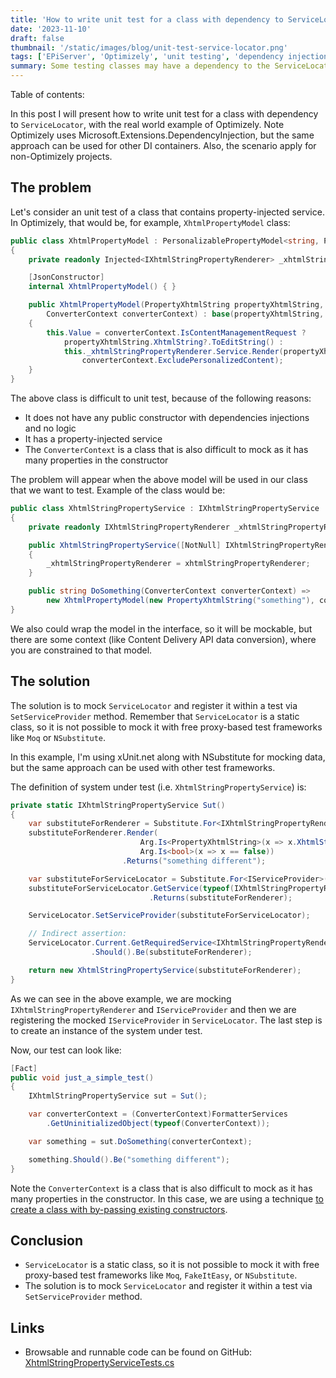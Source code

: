 ```yaml
---
title: 'How to write unit test for a class with dependency to ServiceLocator (with example of Optimizely)?'
date: '2023-11-10'
draft: false
thumbnail: '/static/images/blog/unit-test-service-locator.png'
tags: ['EPiServer', 'Optimizely', 'unit testing', 'dependency injection']
summary: Some testing classes may have a dependency to the ServiceLocator, so the dependencies are injected via property, for example. That makes class more difficult to unit test. In this post I will present how to write unit test for a class with dependency to ServiceLocator, with the real world example of Optimizely.
---
```


Table of contents:

<TOCInline toc={props.toc} exclude="Introduction" />

In this post I will present how to write unit test for a class with dependency to `ServiceLocator`, with the real world example of Optimizely. Note Optimizely uses Microsoft.Extensions.DependencyInjection, but the same approach can be used for other DI containers. Also, the scenario apply for non-Optimizely projects.

## The problem

Let's consider an unit test of a class that contains property-injected service. In Optimizely, that would be, for example, `XhtmlPropertyModel` class:

```csharp
public class XhtmlPropertyModel : PersonalizablePropertyModel<string, PropertyXhtmlString>
{
    private readonly Injected<IXhtmlStringPropertyRenderer> _xhtmlStringPropertyRenderer;

    [JsonConstructor]
    internal XhtmlPropertyModel() { }

    public XhtmlPropertyModel(PropertyXhtmlString propertyXhtmlString,
        ConverterContext converterContext) : base(propertyXhtmlString, converterContext)
    {
        this.Value = converterContext.IsContentManagementRequest ?
            propertyXhtmlString.XhtmlString?.ToEditString() :
            this._xhtmlStringPropertyRenderer.Service.Render(propertyXhtmlString,
                converterContext.ExcludePersonalizedContent);
    }
}
```

The above class is difficult to unit test, because of the following reasons:

- It does not have any public constructor with dependencies injections and no logic
- It has a property-injected service
- The `ConverterContext` is a class that is also difficult to mock as it has many properties in the constructor

The problem will appear when the above model will be used in our class that we want to test. Example of the class would be:

```csharp
public class XhtmlStringPropertyService : IXhtmlStringPropertyService
{
    private readonly IXhtmlStringPropertyRenderer _xhtmlStringPropertyRenderer;

    public XhtmlStringPropertyService([NotNull] IXhtmlStringPropertyRenderer xhtmlStringPropertyRenderer)
    {
        _xhtmlStringPropertyRenderer = xhtmlStringPropertyRenderer;
    }

    public string DoSomething(ConverterContext converterContext) =>
        new XhtmlPropertyModel(new PropertyXhtmlString("something"), converterContext)?.Value;
}
```

We also could wrap the model in the interface, so it will be mockable, but there are some context (like Content Delivery API data conversion), where you are constrained to that model.

## The solution

The solution is to mock `ServiceLocator` and register it within a test via `SetServiceProvider` method. Remember that `ServiceLocator` is a static class, so it is not possible to mock it with free proxy-based test frameworks like `Moq` or `NSubstitute`.

In this example, I'm using xUnit.net along with NSubstitute for mocking data, but the same approach can be used with other test frameworks.

The definition of system under test (i.e. `XhtmlStringPropertyService`) is:

```csharp
private static IXhtmlStringPropertyService Sut()
{
    var substituteForRenderer = Substitute.For<IXhtmlStringPropertyRenderer>();
    substituteForRenderer.Render(
                             Arg.Is<PropertyXhtmlString>(x => x.XhtmlString.ToString() == "something"),
                             Arg.Is<bool>(x => x == false))
                         .Returns("something different");

    var substituteForServiceLocator = Substitute.For<IServiceProvider>();
    substituteForServiceLocator.GetService(typeof(IXhtmlStringPropertyRenderer))
                               .Returns(substituteForRenderer);

    ServiceLocator.SetServiceProvider(substituteForServiceLocator);

    // Indirect assertion:
    ServiceLocator.Current.GetRequiredService<IXhtmlStringPropertyRenderer>()
                  .Should().Be(substituteForRenderer);

    return new XhtmlStringPropertyService(substituteForRenderer);
}
```

As we can see in the above example, we are mocking `IXhtmlStringPropertyRenderer` and `IServiceProvider` and then we are registering the mocked `IServiceProvider` in `ServiceLocator`. The last step is to create an instance of the system under test.

Now, our test can look like:

```csharp
[Fact]
public void just_a_simple_test()
{
    IXhtmlStringPropertyService sut = Sut();

    var converterContext = (ConverterContext)FormatterServices
        .GetUninitializedObject(typeof(ConverterContext));

    var something = sut.DoSomething(converterContext);

    something.Should().Be("something different");
}
```

Note the `ConverterContext` is a class that is also difficult to mock as it has many properties in the constructor. In this case, we are using a technique [to create a class with by-passing existing constructors](create-unmockable-ctor).

## Conclusion

* `ServiceLocator` is a static class, so it is not possible to mock it with free proxy-based test frameworks like `Moq`, `FakeItEasy`, or `NSubstitute`.
* The solution is to mock `ServiceLocator` and register it within a test via `SetServiceProvider` method.

## Links

* Browsable and runnable code can be found on GitHub: [XhtmlStringPropertyServiceTests.cs](https://github.com/dariusz-wozniak/OptimizelyFoundation/blob/main/tests/Foundation.Tests.Unit/BlogRelatedCode/XhtmlStringPropertyServiceTests.cs)